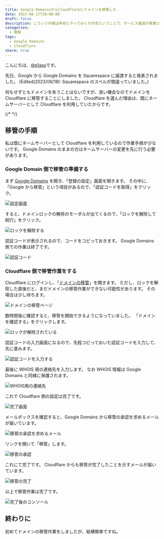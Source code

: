```yaml
---
title: Google DomainsからCloudflareにドメインを移管した
date: 2023-06-17T20:00:00
draft: false
description: こういう作業は早めにやっておくのが吉ということで、サービス譲渡が発表されたGoogle DomainsからCloudflareにドメインを移管することにしました。
categories:
  - 開発
tags:
  - Google Domains
  - Cloudflare
share: true
---
```


こんにちは、[@p1ass](https://twitter.com)です。

先日、Google から Google Domains を Squarespace に譲渡すると発表されました。
(Edited(2023/06/18): Squarespace のスペルが間違っていました。)

<ExLinkCard url="https://internet.watch.impress.co.jp/docs/news/1509243.html" />

何もせずともドメインを失うことはないですが、良い機会なのでドメインを Cloudflare に移管することにしました。
Cloudflare を選んだ理由は、既にネームサーバーとして Cloudflare を利用していたからです。

{/* <!--more--> */}

## 移管の手順

私は既にネームサーバーとして Cloudflare を利用しているので作業手順が少ないです。
Google Domains のままの方はネームサーバーの変更を先に行う必要があります。

<ExLinkCard url="https://developers.cloudflare.com/registrar/get-started/transfer-domain-to-cloudflare/" />

### Google Domain 側で移管の準備する

まず [Google Domains](https://domains.google.com/registrar) を開き、「登録の設定」画面を開きます。
その中に、「Google から移管」という項目があるので、「認証コードを取得」をクリック。

![設定画面](./setting_page.png)

すると、ドメインロックの解除のモーダルが出てくるので、「ロックを解除して続行」をクリック。

![ロックを解除する](./lock.png)

認証コードが表示されるので、コードをコピっておきます。
Google Domains 側での作業は終了です。

![認証コード](./auth_code.png)

### Cloudflare 側で移管作業をする

Cloudflare にログインし、「[ドメインの移管](https://dash.cloudflare.com/?to=/:account/domains/transfer)」を開きます。
ただし、ロックを解除した直後だと、まだドメインの移管作業ができない可能性があります。
その場合は少し待ちます。

![ドメインの移管ページ](./dashboard.png)

数時間後に確認すると、移管を開始できるようになっていました。
「ドメインを確認する」をクリックします。

![ロックが解除されている](./start_transfer.png)

認証コードの入力画面になるので、先程コピっておいた認証コードを入力して、先に進みます。

![認証コードを入力する](./input_auth_code.png)

最後に WHOIS 用の連絡先を入力します。
なお WHOIS 情報は Google Domains と同様に保護されます。

<ExLinkCard url="https://developers.cloudflare.com/registrar/get-started/whois-redaction/" />

![WHOIS用の連絡先](./input_whois.png)

これで Cloudflare 側の設定は完了です。

![完了画面](./complete.png)

メールボックスを確認すると、Google Domains から移管の承認を求めるメールが届いています。

![移管の承認を求めるメール](./verify_email.png)

リンクを開いて「移管」します。

![移管の承認](./verify.png)

これにて完了です。
Cloudflare からも移管が完了したことを示すメールが届いています。

![移管の完了](./complete_mail.png)

以上で移管作業は完了です。

![完了後のコンソール](./management_console.png)

## 終わりに

初めてドメインの移管作業をしましたが、結構簡単ですね。

